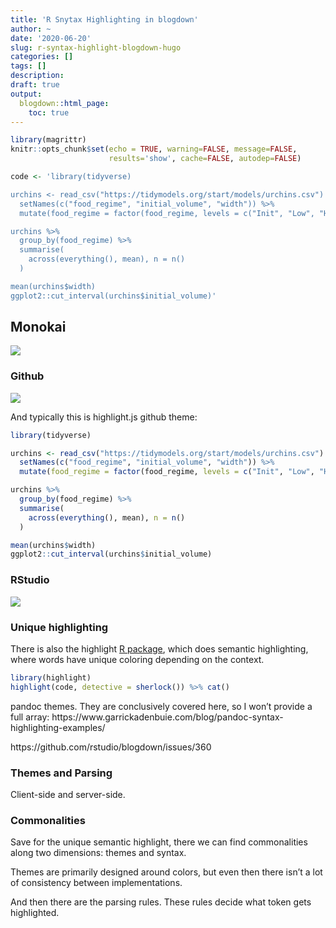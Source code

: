 ```yaml
---
title: 'R Snytax Highlighting in blogdown'
author: ~
date: '2020-06-20'
slug: r-syntax-highlight-blogdown-hugo
categories: []
tags: []
description:
draft: true
output:
  blogdown::html_page:
    toc: true
---
```


```r
library(magrittr)
knitr::opts_chunk$set(echo = TRUE, warning=FALSE, message=FALSE,
                      results='show', cache=FALSE, autodep=FALSE)

code <- 'library(tidyverse)

urchins <- read_csv("https://tidymodels.org/start/models/urchins.csv") %>%
  setNames(c("food_regime", "initial_volume", "width")) %>%
  mutate(food_regime = factor(food_regime, levels = c("Init", "Low", "High")))

urchins %>%
  group_by(food_regime) %>%
  summarise(
    across(everything(), mean), n = n()
  )

mean(urchins$width)
ggplot2::cut_interval(urchins$initial_volume)'
```


## Monokai


![](sublime-monokai.png)

### Github

![](github.png)

And typically this is highlight.js github theme:

```r
library(tidyverse)

urchins <- read_csv("https://tidymodels.org/start/models/urchins.csv") %>%
  setNames(c("food_regime", "initial_volume", "width")) %>%
  mutate(food_regime = factor(food_regime, levels = c("Init", "Low", "High")))

urchins %>%
  group_by(food_regime) %>%
  summarise(
    across(everything(), mean), n = n()
  )

mean(urchins$width)
ggplot2::cut_interval(urchins$initial_volume)
```

### RStudio

![](rstudio-modern.png)



### Unique highlighting

There is also the highlight [R package](https://github.com/romainfrancois/highlight),
which does semantic highlighting, where words have
unique coloring depending on the context.

```r
library(highlight)
highlight(code, detective = sherlock()) %>% cat()
```

pandoc themes. They are conclusively covered here,
so I won't provide a full array: https://www.garrickadenbuie.com/blog/pandoc-syntax-highlighting-examples/


https://github.com/rstudio/blogdown/issues/360

### Themes and Parsing

Client-side and server-side.

### Commonalities

Save for the unique semantic highlight, there we can find commonalities along
two dimensions: themes and syntax.

Themes are primarily designed around colors, but even then there isn't
a lot of consistency between implementations.

And then there are the parsing rules. These rules decide what token gets
highlighted.

